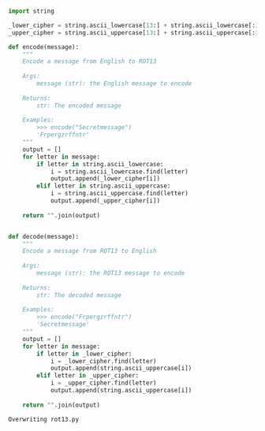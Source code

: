 ```python

import string

_lower_cipher = string.ascii_lowercase[13:] + string.ascii_lowercase[:13]
_upper_cipher = string.ascii_uppercase[13:] + string.ascii_uppercase[:13]

def encode(message):
    """
    Encode a message from English to ROT13
    
    Args:
        message (str): the English message to encode
    
    Returns:
        str: The encoded message
    
    Examples:
        >>> encode("Secretmessage")
        'Frpergzrffntr'
    """
    output = []
    for letter in message:
        if letter in string.ascii_lowercase:
            i = string.ascii_lowercase.find(letter)
            output.append(_lower_cipher[i])
        elif letter in string.ascii_uppercase:
            i = string.ascii_uppercase.find(letter)
            output.append(_upper_cipher[i])
    
    return "".join(output)


def decode(message):
    """
    Encode a message from ROT13 to English
    
    Args:
        message (str): the ROT13 message to encode
    
    Returns:
        str: The decoded message
    
    Examples:
        >>> encode("Frpergzrffntr")
        'Secretmessage'
    """
    output = []
    for letter in message:
        if letter in _lower_cipher:
            i = _lower_cipher.find(letter)
            output.append(string.ascii_uppercase[i])
        elif letter in _upper_cipher:
            i = _upper_cipher.find(letter)
            output.append(string.ascii_uppercase[i])
    
    return "".join(output)
```

    Overwriting rot13.py

